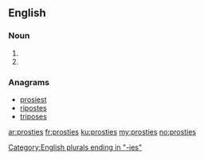 ==English==

===Noun===
{{head|en|plural}}

# {{plural of|prosty|lang=en}}
# {{plural of|prostie|lang=en}}

===Anagrams===
* [[prosiest#English|prosiest]]
* [[ripostes#English|ripostes]]
* [[triposes#English|triposes]]

[[Category:English plurals ending in "-ies"]]

[[ar:prosties]]
[[fr:prosties]]
[[ku:prosties]]
[[my:prosties]]
[[no:prosties]]